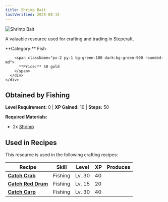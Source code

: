 ```yaml
---
title: Shrimp Bait
lastVerified: 2025-08-15
---
```


<div className="flex items-start gap-6 mb-8">
  <div className="flex-shrink-0">
    <img src="/assets/resources/fishing/shrimp_bait.png" alt="Shrimp Bait" className="w-24 h-24 border rounded-lg" />
  </div>
  <div className="flex-1">
    <div className="space-y-2">
      <p className="text-lg text-muted-foreground">A valuable resource used for crafting and trading in Stepcraft.</p>
      <div className="flex flex-wrap gap-4 text-sm">
        <span className="px-2 py-1 bg-blue-100 dark:bg-blue-900 rounded-md">
          **Category:** Fish
        </span>
        
        <span className="px-2 py-1 bg-green-100 dark:bg-green-900 rounded-md">
          **Price:** 10 gold
        </span>
      </div>
    </div>
  </div>
</div>

## Obtained by Fishing

**Level Requirement:** 0 | **XP Gained:** 10 | **Steps:** 50

**Required Materials:**
- 2x [Shrimp](/docs/resources/individual/shrimp)


## Used in Recipes

This resource is used in the following crafting recipes:

| Recipe | Skill | Level | XP | Produces |
|--------|-------|-------|----|---------:|
| **[Catch Crab](#)** | Fishing | Lv. 30 | 40 |  |
| **[Catch Red Drum](#)** | Fishing | Lv. 15 | 20 |  |
| **[Catch Carp](#)** | Fishing | Lv. 30 | 40 |  |
